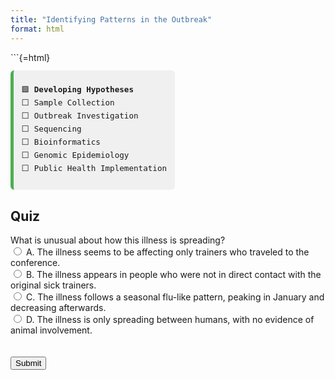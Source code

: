 ```yaml
---
title: "Identifying Patterns in the Outbreak"
format: html
---
```


```{=html}
<div style="font-family:monospace; font-size: 0.9em; background:#f0f0f0; border-left: 5px solid #4CAF50; padding: 0.75em 1em; margin-top: 1em; border-radius: 6px; width: fit-content;">
🟩 <strong>Developing Hypotheses</strong><br>
⬜ Sample Collection<br>
⬜ Outbreak Investigation<br>
⬜ Sequencing<br>
⬜ Bioinformatics<br>
⬜ Genomic Epidemiology <br>
⬜ Public Health Implementation
</div>


## Quiz

<form id="quiz">
    <label for="question1">What is unusual about how this illness is spreading?</label><br>
    <input type="radio" id="answer1" name="question1" value="A"> A. The illness seems to be affecting only trainers who traveled to the conference.<br>
    <input type="radio" id="answer2" name="question1" value="B"> B. The illness appears in people who were not in direct contact with the original sick trainers.<br>
    <input type="radio" id="answer3" name="question1" value="C"> C. The illness follows a seasonal flu-like pattern, peaking in January and decreasing afterwards.<br>
    <input type="radio" id="answer4" name="question1" value="D"> D. The illness is only spreading between humans, with no evidence of animal involvement.<br>
    <br><br>
    <input type="button" value="Submit" onclick="checkAnswers()">
</form>

<p id="result"></p>

<script>
    function checkAnswers() {
        var resultText = "";

        if (document.getElementById('answer2').checked) {
            resultText = "✅ Correct! The illness is spreading beyond the trainers who attended the conference, which suggests that direct contact isn’t the only route. This hints at another exposure — perhaps environmental or zoonotic.";
        } else if (document.getElementById('answer1').checked) {
            resultText = "❌ Not quite. While the trainers were early cases, the illness spread to others not at the conference, which makes this explanation incomplete.";
        } else if (document.getElementById('answer3').checked) {
            resultText = "❌ Close, but not unusual. Many respiratory illnesses follow seasonal patterns, so this alone doesn’t explain what’s unusual.";
        } else if (document.getElementById('answer4').checked) {
            resultText = "❌ Actually, animal illness was reported too. That suggests interspecies transmission, which is important in zoonotic investigations.";
        } else {
            resultText = "Please select an answer before submitting.";
        }

        document.getElementById('result').innerText = resultText;
    }
</script>
